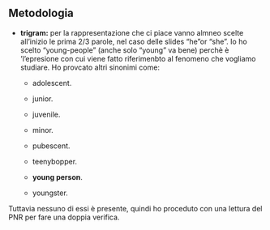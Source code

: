 ## Metodologia

-   **trigram:** per la rappresentazione che ci piace vanno almneo scelte all'inizio le prima 2/3 parole, nel caso delle slides "he"or "she". Io ho scelto "young-people" (anche solo "young" va bene) perchè è 'l'epresione con cui viene fatto riferimenbto al fenomeno che vogliamo studiare. Ho provcato altri sinonimi come:

    -   adolescent.

    -   junior.

    -   juvenile.

    -   minor.

    -   pubescent.

    -   teenybopper.

    -   **young person**.

    -   youngster.

Tuttavia nessuno di essi è presente, quindi ho proceduto con una lettura del PNR per fare una doppia verifica.
